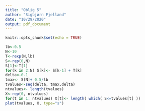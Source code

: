 ```yaml
---
title: "Oblig 5"
author: "Sigbjørn Fjelland"
date: "10/29/2020"
output: pdf_document
---
```


```r
knitr::opts_chunk$set(echo = TRUE)
```

```r
lb<-0.5
N<-10
T<-rexp(N,lb)
S<-rep(0,N)
S[1]<-T[1]
for(k in 2:N) S[k]<- S[k-1] + T[k]
delta<-0.1
tmax<- S[N]+ 0.5/lb
tvalues<-seq(delta, tmax,delta)
ntvalues<- length(tvalues)
X<-rep(0, ntvalues)
for(t in 1: ntvalues) X[t]<- length( which( S<=tvalues[t] ))
plot(tvalues, X, type="s")

```

